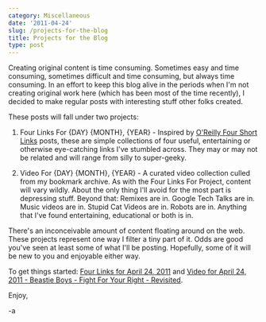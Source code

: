 ```yaml
---
category: Miscellaneous
date: '2011-04-24'
slug: /projects-for-the-blog
title: Projects for the Blog
type: post
---
```



Creating original content is time consuming. Sometimes easy and time consuming, sometimes difficult and time consuming, but always time consuming. In an effort to keep this blog alive in the periods when I'm not creating original work here (which has been most of the time recently), I decided to make regular posts with interesting stuff other folks created.

These posts will fall under two projects:

1. Four Links For {DAY} {MONTH}, {YEAR} - Inspired by [O'Reilly Four Short Links](http://radar.oreilly.com/2009/10/four-short-links-29-october-20.html) posts, these are simple collections of four useful, entertaining or otherwise eye-catching links I've stumbled across. They may or may not be related and will range from silly to super-geeky. 

2. Video For {DAY} {MONTH}, {YEAR} - A curated video collection culled from my bookmark archive. As with the Four Links For Project, content will vary wildly. About the only thing I'll avoid for the most part is depressing stuff. Beyond that: Remixes are in. Google Tech Talks are in. Music videos are in. Stupid Cat Videos are in. Robots are in. Anything that I've found entertaining, educational or both is in.

There's an inconceivable amount of content floating around on the web. These projects represent one way I filter a tiny part of it. Odds are good you've seen at least some of what I'll be posting. Hopefully, some of it will be new to you and enjoyable either way.

To get things started: [Four Links for April 24, 2011](http://www.alanwsmith.com/four-links-for-april-24-2011) and [Video for April 24, 2011 - Beastie Boys - Fight For Your Right - Revisited](http://www.alanwsmith.com/video-for-april-24-2011-beastie-boys-fight-for-your-right-revisited).

Enjoy,

\-a